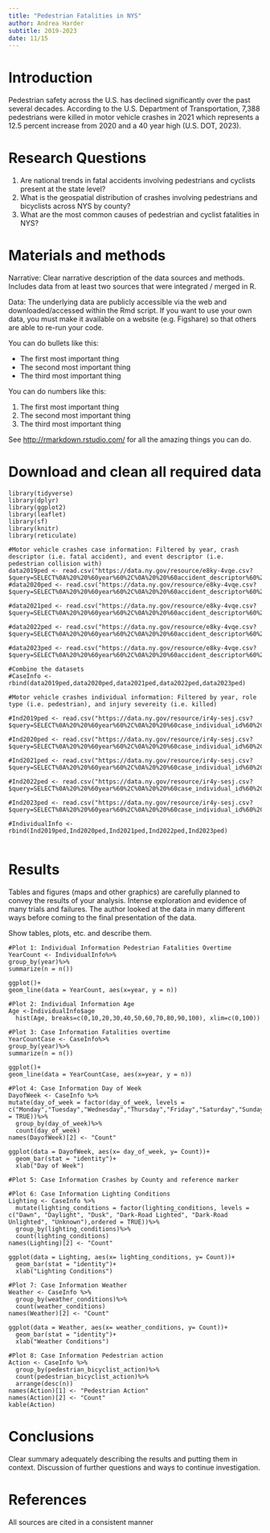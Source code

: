 ```yaml
---
title: "Pedestrian Fatalities in NYS"
author: Andrea Harder
subtitle: 2019-2023
date: 11/15
--- 
```


# Introduction
Pedestrian safety across the U.S. has declined significantly over the past several decades. According to the U.S. Department of Transportation, 7,388 pedestrians were killed in motor vehicle crashes in 2021 which represents a 12.5 percent increase from 2020 and a 40 year high (U.S. DOT, 2023). 

# Research Questions 
1. Are national trends in fatal accidents involving pedestrians and cyclists present at the state level?
2. What is the geospatial distribution of crashes involving pedestrians and bicyclists across NYS by county?
3. What are the most common causes of pedestrian and cyclist fatalities in NYS?


# Materials and methods
Narrative: Clear narrative description of the data sources and methods. Includes data from at least two sources that were integrated / merged in R.


Data: The underlying data are publicly accessible via the web and downloaded/accessed within the Rmd script. If you want to use your own data, you must make it available on a website (e.g. Figshare) so that others are able to re-run your code.

You can do bullets like this:

-   The first most important thing
-   The second most important thing
-   The third most important thing

You can do numbers like this:

1.  The first most important thing
2.  The second most important thing
3.  The third most important thing

See <http://rmarkdown.rstudio.com/> for all the amazing things you can do.

# Download and clean all required data
```rdata_import
library(tidyverse)
library(dplyr)
library(ggplot2)
library(leaflet)
library(sf)
library(knitr)
library(reticulate)

#Motor vehicle crashes case information: Filtered by year, crash descriptor (i.e. fatal accident), and event descriptor (i.e. pedestrian collision with)
data2019ped <- read.csv("https://data.ny.gov/resource/e8ky-4vqe.csv?$query=SELECT%0A%20%20%60year%60%2C%0A%20%20%60accident_descriptor%60%2C%0A%20%20%60time%60%2C%0A%20%20%60date%60%2C%0A%20%20%60day_of_week%60%2C%0A%20%20%60police_report%60%2C%0A%20%20%60lighting_conditions%60%2C%0A%20%20%60municipality%60%2C%0A%20%20%60collision_type_descriptor%60%2C%0A%20%20%60county_name%60%2C%0A%20%20%60road_descriptor%60%2C%0A%20%20%60weather_conditions%60%2C%0A%20%20%60traffic_control_device%60%2C%0A%20%20%60road_surface_conditions%60%2C%0A%20%20%60dot_reference_marker_location%60%2C%0A%20%20%60pedestrian_bicyclist_action%60%2C%0A%20%20%60event_descriptor%60%2C%0A%20%20%60number_of_vehicles_involved%60%0AWHERE%0A%20%20(%60year%60%20IN%20(%222019%22))%0A%20%20AND%20(caseless_one_of(%60accident_descriptor%60%2C%20%22Fatal%20Accident%22)%0A%20%20%20%20%20%20%20%20%20AND%20caseless_one_of(%0A%20%20%20%20%20%20%20%20%20%20%20%60event_descriptor%60%2C%0A%20%20%20%20%20%20%20%20%20%20%20%22Pedestrian%2C%20Collision%20With%22%0A%20%20%20%20%20%20%20%20%20))")
#data2020ped <- read.csv("https://data.ny.gov/resource/e8ky-4vqe.csv?$query=SELECT%0A%20%20%60year%60%2C%0A%20%20%60accident_descriptor%60%2C%0A%20%20%60time%60%2C%0A%20%20%60date%60%2C%0A%20%20%60day_of_week%60%2C%0A%20%20%60police_report%60%2C%0A%20%20%60lighting_conditions%60%2C%0A%20%20%60municipality%60%2C%0A%20%20%60collision_type_descriptor%60%2C%0A%20%20%60county_name%60%2C%0A%20%20%60road_descriptor%60%2C%0A%20%20%60weather_conditions%60%2C%0A%20%20%60traffic_control_device%60%2C%0A%20%20%60road_surface_conditions%60%2C%0A%20%20%60dot_reference_marker_location%60%2C%0A%20%20%60pedestrian_bicyclist_action%60%2C%0A%20%20%60event_descriptor%60%2C%0A%20%20%60number_of_vehicles_involved%60%0AWHERE%0A%20%20(%60year%60%20IN%20(%222020%22))%0A%20%20AND%20(caseless_one_of(%60accident_descriptor%60%2C%20%22Fatal%20Accident%22)%0A%20%20%20%20%20%20%20%20%20AND%20caseless_one_of(%0A%20%20%20%20%20%20%20%20%20%20%20%60event_descriptor%60%2C%0A%20%20%20%20%20%20%20%20%20%20%20%22Pedestrian%2C%20Collision%20With%22%0A%20%20%20%20%20%20%20%20%20))")

#data2021ped <- read.csv("https://data.ny.gov/resource/e8ky-4vqe.csv?$query=SELECT%0A%20%20%60year%60%2C%0A%20%20%60accident_descriptor%60%2C%0A%20%20%60time%60%2C%0A%20%20%60date%60%2C%0A%20%20%60day_of_week%60%2C%0A%20%20%60police_report%60%2C%0A%20%20%60lighting_conditions%60%2C%0A%20%20%60municipality%60%2C%0A%20%20%60collision_type_descriptor%60%2C%0A%20%20%60county_name%60%2C%0A%20%20%60road_descriptor%60%2C%0A%20%20%60weather_conditions%60%2C%0A%20%20%60traffic_control_device%60%2C%0A%20%20%60road_surface_conditions%60%2C%0A%20%20%60dot_reference_marker_location%60%2C%0A%20%20%60pedestrian_bicyclist_action%60%2C%0A%20%20%60event_descriptor%60%2C%0A%20%20%60number_of_vehicles_involved%60%0AWHERE%0A%20%20(%60year%60%20IN%20(%222021%22))%0A%20%20AND%20(caseless_one_of(%60accident_descriptor%60%2C%20%22Fatal%20Accident%22)%0A%20%20%20%20%20%20%20%20%20AND%20caseless_one_of(%0A%20%20%20%20%20%20%20%20%20%20%20%60event_descriptor%60%2C%0A%20%20%20%20%20%20%20%20%20%20%20%22Pedestrian%2C%20Collision%20With%22%0A%20%20%20%20%20%20%20%20%20))")

#data2022ped <- read.csv("https://data.ny.gov/resource/e8ky-4vqe.csv?$query=SELECT%0A%20%20%60year%60%2C%0A%20%20%60accident_descriptor%60%2C%0A%20%20%60time%60%2C%0A%20%20%60date%60%2C%0A%20%20%60day_of_week%60%2C%0A%20%20%60police_report%60%2C%0A%20%20%60lighting_conditions%60%2C%0A%20%20%60municipality%60%2C%0A%20%20%60collision_type_descriptor%60%2C%0A%20%20%60county_name%60%2C%0A%20%20%60road_descriptor%60%2C%0A%20%20%60weather_conditions%60%2C%0A%20%20%60traffic_control_device%60%2C%0A%20%20%60road_surface_conditions%60%2C%0A%20%20%60dot_reference_marker_location%60%2C%0A%20%20%60pedestrian_bicyclist_action%60%2C%0A%20%20%60event_descriptor%60%2C%0A%20%20%60number_of_vehicles_involved%60%0AWHERE%0A%20%20(%60year%60%20IN%20(%222022%22))%0A%20%20AND%20(caseless_one_of(%60accident_descriptor%60%2C%20%22Fatal%20Accident%22)%0A%20%20%20%20%20%20%20%20%20AND%20caseless_one_of(%0A%20%20%20%20%20%20%20%20%20%20%20%60event_descriptor%60%2C%0A%20%20%20%20%20%20%20%20%20%20%20%22Pedestrian%2C%20Collision%20With%22%0A%20%20%20%20%20%20%20%20%20))")

#data2023ped <- read.csv("https://data.ny.gov/resource/e8ky-4vqe.csv?$query=SELECT%0A%20%20%60year%60%2C%0A%20%20%60accident_descriptor%60%2C%0A%20%20%60time%60%2C%0A%20%20%60date%60%2C%0A%20%20%60day_of_week%60%2C%0A%20%20%60police_report%60%2C%0A%20%20%60lighting_conditions%60%2C%0A%20%20%60municipality%60%2C%0A%20%20%60collision_type_descriptor%60%2C%0A%20%20%60county_name%60%2C%0A%20%20%60road_descriptor%60%2C%0A%20%20%60weather_conditions%60%2C%0A%20%20%60traffic_control_device%60%2C%0A%20%20%60road_surface_conditions%60%2C%0A%20%20%60dot_reference_marker_location%60%2C%0A%20%20%60pedestrian_bicyclist_action%60%2C%0A%20%20%60event_descriptor%60%2C%0A%20%20%60number_of_vehicles_involved%60%0AWHERE%0A%20%20(%60year%60%20IN%20(%222023%22))%0A%20%20AND%20(caseless_one_of(%60accident_descriptor%60%2C%20%22Fatal%20Accident%22)%0A%20%20%20%20%20%20%20%20%20AND%20caseless_one_of(%0A%20%20%20%20%20%20%20%20%20%20%20%60event_descriptor%60%2C%0A%20%20%20%20%20%20%20%20%20%20%20%22Pedestrian%2C%20Collision%20With%22%0A%20%20%20%20%20%20%20%20%20))")

#Combine the datasets
#CaseInfo <- rbind(data2019ped,data2020ped,data2021ped,data2022ped,data2023ped)

#Motor vehicle crashes individual information: Filtered by year, role type (i.e. pedestrian), and injury severeity (i.e. killed)

#Ind2019ped <- read.csv("https://data.ny.gov/resource/ir4y-sesj.csv?$query=SELECT%0A%20%20%60year%60%2C%0A%20%20%60case_individual_id%60%2C%0A%20%20%60case_vehicle_id%60%2C%0A%20%20%60victim_status%60%2C%0A%20%20%60role_type%60%2C%0A%20%20%60seating_position%60%2C%0A%20%20%60ejection%60%2C%0A%20%20%60license_state_code%60%2C%0A%20%20%60gender%60%2C%0A%20%20%60transported_by%60%2C%0A%20%20%60safety_equipment%60%2C%0A%20%20%60injury_descriptor%60%2C%0A%20%20%60injury_location%60%2C%0A%20%20%60injury_severity%60%2C%0A%20%20%60age%60%0AWHERE%0A%20%20(%60year%60%20IN%20(%222019%22))%0A%20%20AND%20(caseless_one_of(%60role_type%60%2C%20%22Pedestrian%22)%0A%20%20%20%20%20%20%20%20%20AND%20caseless_one_of(%60injury_severity%60%2C%20%22Killed%22))")

#Ind2020ped <- read.csv("https://data.ny.gov/resource/ir4y-sesj.csv?$query=SELECT%0A%20%20%60year%60%2C%0A%20%20%60case_individual_id%60%2C%0A%20%20%60case_vehicle_id%60%2C%0A%20%20%60victim_status%60%2C%0A%20%20%60role_type%60%2C%0A%20%20%60seating_position%60%2C%0A%20%20%60ejection%60%2C%0A%20%20%60license_state_code%60%2C%0A%20%20%60gender%60%2C%0A%20%20%60transported_by%60%2C%0A%20%20%60safety_equipment%60%2C%0A%20%20%60injury_descriptor%60%2C%0A%20%20%60injury_location%60%2C%0A%20%20%60injury_severity%60%2C%0A%20%20%60age%60%0AWHERE%0A%20%20(%60year%60%20IN%20(%222020%22))%0A%20%20AND%20(caseless_one_of(%60role_type%60%2C%20%22Pedestrian%22)%0A%20%20%20%20%20%20%20%20%20AND%20caseless_one_of(%60injury_severity%60%2C%20%22Killed%22))")

#Ind2021ped <- read.csv("https://data.ny.gov/resource/ir4y-sesj.csv?$query=SELECT%0A%20%20%60year%60%2C%0A%20%20%60case_individual_id%60%2C%0A%20%20%60case_vehicle_id%60%2C%0A%20%20%60victim_status%60%2C%0A%20%20%60role_type%60%2C%0A%20%20%60seating_position%60%2C%0A%20%20%60ejection%60%2C%0A%20%20%60license_state_code%60%2C%0A%20%20%60gender%60%2C%0A%20%20%60transported_by%60%2C%0A%20%20%60safety_equipment%60%2C%0A%20%20%60injury_descriptor%60%2C%0A%20%20%60injury_location%60%2C%0A%20%20%60injury_severity%60%2C%0A%20%20%60age%60%0AWHERE%0A%20%20(%60year%60%20IN%20(%222021%22))%0A%20%20AND%20(caseless_one_of(%60role_type%60%2C%20%22Pedestrian%22)%0A%20%20%20%20%20%20%20%20%20AND%20caseless_one_of(%60injury_severity%60%2C%20%22Killed%22))")

#Ind2022ped <- read.csv("https://data.ny.gov/resource/ir4y-sesj.csv?$query=SELECT%0A%20%20%60year%60%2C%0A%20%20%60case_individual_id%60%2C%0A%20%20%60case_vehicle_id%60%2C%0A%20%20%60victim_status%60%2C%0A%20%20%60role_type%60%2C%0A%20%20%60seating_position%60%2C%0A%20%20%60ejection%60%2C%0A%20%20%60license_state_code%60%2C%0A%20%20%60gender%60%2C%0A%20%20%60transported_by%60%2C%0A%20%20%60safety_equipment%60%2C%0A%20%20%60injury_descriptor%60%2C%0A%20%20%60injury_location%60%2C%0A%20%20%60injury_severity%60%2C%0A%20%20%60age%60%0AWHERE%0A%20%20(%60year%60%20IN%20(%222022%22))%0A%20%20AND%20(caseless_one_of(%60role_type%60%2C%20%22Pedestrian%22)%0A%20%20%20%20%20%20%20%20%20AND%20caseless_one_of(%60injury_severity%60%2C%20%22Killed%22))")

#Ind2023ped <- read.csv("https://data.ny.gov/resource/ir4y-sesj.csv?$query=SELECT%0A%20%20%60year%60%2C%0A%20%20%60case_individual_id%60%2C%0A%20%20%60case_vehicle_id%60%2C%0A%20%20%60victim_status%60%2C%0A%20%20%60role_type%60%2C%0A%20%20%60seating_position%60%2C%0A%20%20%60ejection%60%2C%0A%20%20%60license_state_code%60%2C%0A%20%20%60gender%60%2C%0A%20%20%60transported_by%60%2C%0A%20%20%60safety_equipment%60%2C%0A%20%20%60injury_descriptor%60%2C%0A%20%20%60injury_location%60%2C%0A%20%20%60injury_severity%60%2C%0A%20%20%60age%60%0AWHERE%0A%20%20(%60year%60%20IN%20(%222023%22))%0A%20%20AND%20(caseless_one_of(%60role_type%60%2C%20%22Pedestrian%22)%0A%20%20%20%20%20%20%20%20%20AND%20caseless_one_of(%60injury_severity%60%2C%20%22Killed%22))")

#IndividualInfo <- rbind(Ind2019ped,Ind2020ped,Ind2021ped,Ind2022ped,Ind2023ped)
 
```

# Results
Tables and figures (maps and other graphics) are carefully planned to convey the results of your analysis. Intense exploration and evidence of many trials and failures. The author looked at the data in many different ways before coming to the final presentation of the data.

Show tables, plots, etc. and describe them.

```rplots
#Plot 1: Individual Information Pedestrian Fatalities Overtime
YearCount <- IndividualInfo%>%
group_by(year)%>%
summarize(n = n())

ggplot()+
geom_line(data = YearCount, aes(x=year, y = n))

#Plot 2: Individual Information Age
Age <-IndividualInfo$age 
  hist(Age, breaks=c(0,10,20,30,40,50,60,70,80,90,100), xlim=c(0,100))

#Plot 3: Case Information Fatalities overtime
YearCountCase <- CaseInfo%>%
group_by(year)%>%
summarize(n = n())

ggplot()+
geom_line(data = YearCountCase, aes(x=year, y = n))

#Plot 4: Case Information Day of Week
DayofWeek <- CaseInfo %>%
mutate(day_of_week = factor(day_of_week, levels = c("Monday","Tuesday","Wednesday","Thursday","Friday","Saturday","Sunday"),ordered = TRUE))%>%
  group_by(day_of_week)%>%
  count(day_of_week)
names(DayofWeek)[2] <- "Count"

ggplot(data = DayofWeek, aes(x= day_of_week, y= Count))+
  geom_bar(stat = "identity")+
  xlab("Day of Week")

#Plot 5: Case Information Crashes by County and reference marker

#Plot 6: Case Information Lighting Conditions 
Lighting <- CaseInfo %>%
  mutate(lighting_conditions = factor(lighting_conditions, levels = c("Dawn", "Daylight", "Dusk", "Dark-Road Lighted", "Dark-Road Unlighted", "Unknown"),ordered = TRUE))%>%
  group_by(lighting_conditions)%>%
  count(lighting_conditions)
names(Lighting)[2] <- "Count"

ggplot(data = Lighting, aes(x= lighting_conditions, y= Count))+
  geom_bar(stat = "identity")+
  xlab("Lighting Conditions")

#Plot 7: Case Information Weather 
Weather <- CaseInfo %>%
  group_by(weather_conditions)%>%
  count(weather_conditions)
names(Weather)[2] <- "Count"

ggplot(data = Weather, aes(x= weather_conditions, y= Count))+
  geom_bar(stat = "identity")+
  xlab("Weather Conditions")

#Plot 8: Case Information Pedestrian action
Action <- CaseInfo %>%
  group_by(pedestrian_bicyclist_action)%>%
  count(pedestrian_bicyclist_action)%>%
  arrange(desc(n))
names(Action)[1] <- "Pedestrian Action"
names(Action)[2] <- "Count"
kable(Action)
```

# Conclusions
Clear summary adequately describing the results and putting them in context. Discussion of further questions and ways to continue investigation.

# References
All sources are cited in a consistent manner
